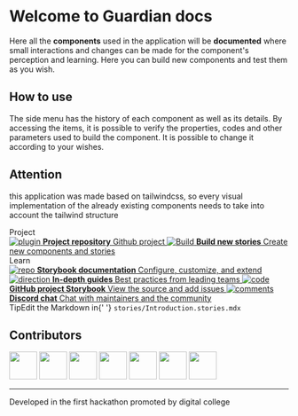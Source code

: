 
<Meta title="Example/Introduction" />

<style>
  {`
    .subheading {
      --mediumdark: '#999999';
      font-weight: 700;
      font-size: 15px;
      color: #262626;
      letter-spacing: 6px;
      line-height: 24px;
      text-transform: uppercase;
      margin-bottom: 12px;
      margin-top: 5px;
    }

    .link-list {
      display: grid;
      grid-template-columns: 1fr;
      grid-template-rows: 1fr 1fr;
      row-gap: 10px;
    }

    @media (min-width: 620px) {
      .link-list {
        row-gap: 10px;
        column-gap: 10px;
        grid-template-columns: 1fr 1fr;
      }
    }

    @media all and (-ms-high-contrast:none) {
    .link-list {
        display: -ms-grid;
        -ms-grid-columns: 1fr 1fr;
        -ms-grid-rows: 1fr 1fr;
      }
    }

    .link-item {
      display: block;
      padding: 10px;
      border: 1px solid #00000010;
      border-radius: 5px;
      transition: background 150ms ease-out, border 150ms ease-out, transform 150ms ease-out;
      color: #333333;
      display: flex;
      align-items: flex-start;
    }

    .link-item:hover {
      border-color: #1EA7FD50;
      transform: translate3d(0, -3px, 0);
      box-shadow: rgba(0, 0, 0, 0.08) 0 3px 10px 0;
    }

    .link-item:active {
      border-color: #1EA7FD;
      transform: translate3d(0, 0, 0);
    }

    .link-item strong {
      font-weight: 700;
      display: block;
      margin-bottom: 2px;
    }

    .link-item img {
      height: 40px;
      width: 40px;
      margin-right: 15px;
      flex: none;
    }

    .link-item span,
    .link-item p {
      margin: 0;
      font-size: 14px;
      line-height: 20px;
    }

    .tip {
      display: inline-block;
      border-radius: 1em;
      font-size: 11px;
      line-height: 12px;
      font-weight: 700;
      background: #E7FDD8;
      color: #66BF3C;
      padding: 4px 12px;
      margin-right: 10px;
      vertical-align: top;
    }

    .tip-wrapper {
      font-size: 13px;
      line-height: 20px;
      margin-top: 40px;
      margin-bottom: 40px;
    }

    .tip-wrapper code {
      font-size: 12px;
      display: inline-block;
    }

    .contributors {
      display: flex;
      gap: 10px;
    }

    .contributors img {
      border-radius: 60px;
    }

    .footer {
      text-align: center;
      font-weight: bold;
    }

    .footer span {
      color: #BE0C61;
    }
  `}
</style>

# Welcome to Guardian docs

Here all the **components** used in the application will be **documented** where small interactions and changes can be made for the component's perception and learning. Here you can build new components and test them as you wish.



## How to use

The side menu has the history of each component as well as its details. By accessing the items, it is possible to verify the properties, codes and other parameters used to build the component. It is possible to change it according to your wishes.

## Attention

this application was made based on tailwindcss, so every visual implementation of the already existing components needs to take into account the tailwind structure

<div className="subheading">Project</div>

<div className="link-list">
  <a
    className="link-item"
    href="https://github.com/HackathonTeam05/Guardian "
    target="_blank"
  >
    <img src={Plugin} alt="plugin" />
    <span>
      <strong>Project repository</strong>
      Github project
    </span>
  </a>
  <a
    className="link-item"
    href="https://storybook.js.org/"
    target="_blank"
  >
    <img src={StackAlt} alt="Build" />
    <span>
      <strong>Build new stories</strong>
      Create new components and stories
    </span>
  </a>
</div>

<div className="subheading">Learn</div>

<div className="link-list">
  <a className="link-item" href="https://storybook.js.org/docs" target="_blank">
    <img src={Repo} alt="repo" />
    <span>
      <strong>Storybook documentation</strong>
      Configure, customize, and extend
    </span>
  </a>
  <a className="link-item" href="https://storybook.js.org/tutorials/" target="_blank">
    <img src={Direction} alt="direction" />
    <span>
      <strong>In-depth guides</strong>
      Best practices from leading teams
    </span>
  </a>
  <a className="link-item" href="https://github.com/storybookjs/storybook" target="_blank">
    <img src={Code} alt="code" />
    <span>
      <strong>GitHub project Storybook</strong>
      View the source and add issues
    </span>
  </a>
  <a className="link-item" href="https://discord.gg/storybook" target="_blank">
    <img src={Comments} alt="comments" />
    <span>
      <strong>Discord chat</strong>
      Chat with maintainers and the community
    </span>
  </a>
</div>

<div className="tip-wrapper">
  <span className="tip">Tip</span>Edit the Markdown in{' '}
  <code>stories/Introduction.stories.mdx</code>
</div>

## Contributors

<div className="contributors">
  <a href="https://github.com/gabriellsousa"><img src="https://github.com/gabriellsousa.png" width="50"/></a>
  <a href="https://github.com/kevinDsousa"><img src="https://github.com/kevinDsousa.png" width="50"/></a>
  <a href="https://github.com/joellacerda"><img src="https://github.com/joellacerda.png" width="50"/></a>
  <a href="https://github.com/christiansousadev"><img src="https://github.com/christiansousadev.png" width="50"/></a>
  <a href="https://github.com/enzogomezz"><img src="https://github.com/enzogomezz.png" width="50"/></a>
  <a href="https://github.com/mikaelmonteirodev"><img src="https://github.com/mikaelmonteirodev.png" width="50"/></a>
  <a href="https://github.com/ivannaprata"><img src="https://github.com/ivannaprata.png" width="50"/></a>
</div>

---

<p className="footer">Developed in the first hackathon promoted by <span>digital college</span></p>